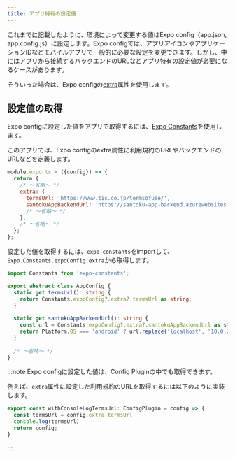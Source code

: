 ```yaml
---
title: アプリ特有の設定値
---
```


これまでに記載したように、環境によって変更する値はExpo config（app.json, app.config.js）に設定します。Expo configでは、アプリアイコンやアプリケーションIDなどモバイルアプリで一般的に必要な設定を変更できます。しかし、中にはアプリから接続するバックエンドのURLなどアプリ特有の設定値が必要になるケースがあります。

そういった場合は、Expo configの[extra](https://docs.expo.dev/versions/latest/config/app/#extra)属性を使用します。

## 設定値の取得

Expo configに設定した値をアプリで取得するには、[Expo Constants](https://docs.expo.dev/versions/latest/sdk/constants/)を使用します。

このアプリでは、Expo configのextra属性に利用規約のURLやバックエンドのURLなどを定義します。

```javascript title=app.config.js
module.exports = ({config}) => {
  return {
    /* ～省略～ */
    extra: {
      termsUrl: 'https://www.tis.co.jp/termsofuse/',
      santokuAppBackendUrl: 'https://santoku-app-backend.azurewebsites.net',
      /* ～省略～ */
    },
    /* ～省略～ */
  };
};
```

設定した値を取得するには、`expo-constants`をimportして、`Expo.Constants.expoConfig.extra`から取得します。

```typescript title=AppConfig.ts
import Constants from 'expo-constants';

export abstract class AppConfig {
  static get termsUrl(): string {
    return Constants.expoConfig?.extra?.termsUrl as string;
  }
  
  static get santokuAppBackendUrl(): string {
    const url = Constants.expoConfig?.extra?.santokuAppBackendUrl as string;
    return Platform.OS === 'android' ? url.replace('localhost', '10.0.2.2') : url;
  }
  
  /* ～省略～ */
}
```

:::note
Expo configに設定した値は、Config Pluginの中でも取得できます。

例えば、`extra`属性に設定した利用規約のURLを取得するには以下のように実装します。

```typescript
export const withConsoleLogTermsUrl: ConfigPlugin = config => {
  const termsUrl = config.extra.termsUrl
  console.log(termsUrl)
  return config;
}
```

:::
